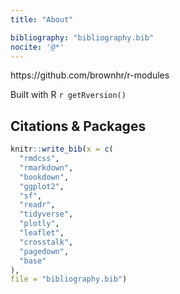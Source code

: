 ```yaml
---
title: "About"

bibliography: "bibliography.bib"
nocite: '@*'
---
```


https://github.com/brownhr/r-modules

Built with R `r getRversion()`

## Citations & Packages

```r

knitr::write_bib(x = c(
  "rmdcss",
  "rmarkdown",
  "bookdown",
  "ggplot2",
  "sf",
  "readr",
  "tidyverse",
  "plotly",
  "leaflet",
  "crosstalk",
  "pagedown",
  "base"
),
file = "bibliography.bib")

```


<font size="-1">

<div id="refs"></div>

</font>